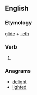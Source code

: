 ==English==

===Etymology===
[[glide]] + [[-eth]]

===Verb===
{{head|en|verb form}}

# {{en-archaic third-person singular of|glide}}

===Anagrams===
* [[delight#English|delight]]
* [[lighted#English|lighted]]